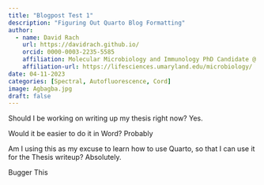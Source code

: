 ```yaml
---
title: "Blogpost Test 1"
description: "Figuring Out Quarto Blog Formatting"
author:
  - name: David Rach
    url: https://davidrach.github.io/
    orcid: 0000-0003-2235-5585
    affiliation: Molecular Microbiology and Immunology PhD Candidate @ University      of Maryland, School of Medicine 
    affiliation-url: https://lifesciences.umaryland.edu/microbiology/ 
date: 04-11-2023
categories: [Spectral, Autofluorescence, Cord]
image: Agbagba.jpg
draft: false
---
```


Should I be working on writing up my thesis right now? Yes.

Would it be easier to do it in Word? Probably

Am I using this as my excuse to learn how to use Quarto, so that I can use it for the Thesis writeup? Absolutely.

Bugger This
